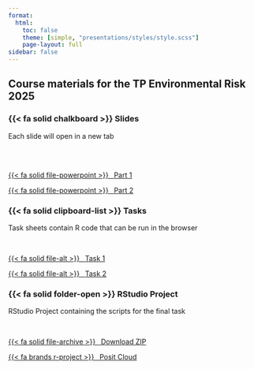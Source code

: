 ```yaml
---
format:
  html:
    toc: false
    theme: [simple, "presentations/styles/style.scss"]
    page-layout: full
sidebar: false
---
```



## Course materials for the TP Environmental Risk 2025


::: {.grid}

::: {.g-col-4 .slides-section}
### {{< fa solid chalkboard >}} Slides  

Each slide will open in a new tab

<br><br>
  

<a class="btn btn-info btn-sm" target="_blank" href="presentations/output/Part_1.html">
  {{< fa solid file-powerpoint >}} &ensp;<span class="font-monospace">Part 1</span>
</a>

<a class="btn btn-info btn-sm" target="_blank" href="presentations/output/Part_2.html">
  {{< fa solid file-powerpoint >}} &ensp;<span class="font-monospace">Part 2</span>
</a>
:::

::: {.g-col-4 .tasks-section}
### {{< fa solid clipboard-list >}} Tasks  

Task sheets contain R code that can be run in the browser

<br>

<a class="btn btn-warning btn-sm" href="tasks_part1.qmd">
  {{< fa solid file-alt >}} &ensp;<span class="font-monospace">Task 1</span>
</a>

<a class="btn btn-warning btn-sm" href="tasks_part2.qmd">
  {{< fa solid file-alt >}} &ensp;<span class="font-monospace">Task 2</span>
</a>
:::

::: {.g-col-4 .project-section}
### {{< fa solid folder-open >}} RStudio Project  

RStudio Project containing the scripts for the final task

<br>

<a class="btn btn-success btn-sm" href="bleaching_analysis.zip" download>
  {{< fa solid file-archive >}} &ensp;<span class="font-monospace">Download ZIP</span>
</a>

<a class="btn btn-success btn-sm" href="https://posit.cloud/content/10128961">
  {{< fa brands r-project >}} &ensp;<span class="font-monospace">Posit Cloud</span>
</a>
:::
:::
